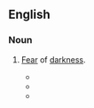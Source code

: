 ==English==

===Noun===
{{en-noun|-}}

# {{lb|en|rare}} [[fear|Fear]] of [[darkness]].
#* {{quote-book|year=1990|author=David Brin|title=Earth‎|passage=Now that all the furious action had stopped, a sudden wave of '''lygophobia''' washed over her and she shivered at the intimidating darkness.}}
#* {{quote-journal|title=The Prevalence of Bruxism and Correlated Factors in Children Referred to Dental Schools of Tehran, Based on Parent's Report|author=Bahman Seraj|date=June 2010|volume=20|issue=2|page=174|journal=Iranian Journal of Pediatrics|passage=Based on Parent's report, 26.2% of children showed bruxism and there was a significant relation between bruxism and mother's job, family history, distressing event in life, parasomnias, especially drooling and sleep walking, TMD, hyperactivity, depression, acrophobia and '''lygophobia'''.}}
#* {{quote-book|title=The Grim|author=Raynetta J. Stocks|year=2012|passage=But the lygophobia was not going anywhere... at least not for awhile.}}